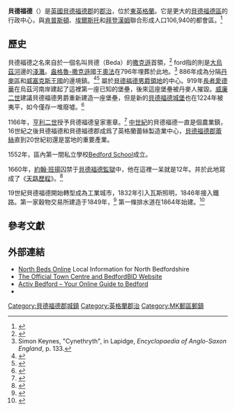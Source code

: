 {{Otheruses}}
{{NoteTA
|1=zh-tw:貝德福; zh-hant:貝德福德; zh-hk:必發; zh-mo:必發; zh-cn:贝德福德;
}}
{{Infobox UK place
|country = 英格蘭
|latitude = 52.1337
|longitude = -0.4577
|static_image = [[File:BedfordTownBridgeNightJan2007.jpg|240px]]
|static_image_caption = 夜晚的貝德福德
|official_name = Bedford
|population = 80,000
|unitary_england = [[貝德福德區|貝德福德區]]
|lieutenancy_england = [[貝德福德郡|貝德福德郡]]
|region = 東英格蘭
|constituency_westminster = [[貝德福德_(英國國會選區)|貝德福德]]
|post_town = BEDFORD
|postcode_district = MK40, MK41, MK42
|postcode_area = MK
|dial_code = 01234
|os_grid_reference = TL055495
|london_distance = 57.4m
}}

'''貝德福德'''（{{lang-en|Bedford}}）是[[英國|英國]][[貝德福德郡|貝德福德郡]]的[[郡治|郡治]]，位於[[東英格蘭|東英格蘭]]。它是更大的[[貝德福德區|貝德福德區]]的行政中心，與[[肯普斯頓|肯普斯頓]]、[[埃爾斯托|埃爾斯托]]和[[拜登漢姆|拜登漢姆]]聯合形成人口106,940的都會區。<ref name="BUA">{{cite web | url=http://www.nomisweb.co.uk/articles/747.aspx | title=2011 Census - Built-up areas | work= | publisher=[[Office_for_National_Statistics|ONS]] | accessdate=2013-08-09 | archive-date=2013-09-21 | archive-url=https://web.archive.org/web/20130921045319/http://www.nomisweb.co.uk/articles/747.aspx | dead-url=no }}</ref>

==歷史==
{{See also|貝德福德郡歷史}}

貝德福德之名來自於一個名叫貝德（Beda）的[[撒克遜|撒克遜]]首領，<ref>{{cite web | publisher=Bedford Borough Council | url=http://www.bedford.gov.uk/leisure_and_culture/local_history_and_heritage/brief_history_of_bedford.aspx | title=Brief History of Bedford | accessdate=2011-03-29 | archive-url=https://web.archive.org/web/20151208003952/http://www.bedford.gov.uk/leisure_and_culture/local_history_and_heritage/brief_history_of_bedford.aspx | archive-date=2015-12-08 | dead-url=yes }}</ref> ford指的則是[[大烏茲河|大烏茲河]]邊的[[淺灘|淺灘]]。[[盎格魯-撒克遜|盎格魯-撒克遜]]國王[[奧法_(麥西亞)|奧法]]在796年埋葬於此地。<ref name=BEASE_133>Simon Keynes, "Cynethryth", in Lapidge, ''Encyclopaedia of Anglo-Saxon England'', p. 133.</ref> 886年成為分隔[[丹麥區|丹麥區]]和[[威塞克斯王國|威塞克斯王國]]的邊境鎮。<ref>{{cite web | publisher=Bedfordshire Libraries | url=http://www.galaxy.bedfordshire.gov.uk/webingres/bedfordshire/vlib/0.digitised_resources/bedford_digitisation_timeline_early.htm | title=Bedford Timeline, Earliest Times – 1800 | accessdate=2008-02-10 | deadurl=yes | archiveurl=https://web.archive.org/web/20081201083747/http://www.galaxy.bedfordshire.gov.uk/webingres/bedfordshire/vlib/0.digitised_resources/bedford_digitisation_timeline_early.htm | archivedate=2008-12-01 }}</ref><ref>{{cite book
 | last = Whitelock
 | first = Dorothy
 | coauthors = Douglas, David C. (ed)
 | title = ''English Historical Documents c. 500–1042'' (2nd edition)
 | publisher = Routledge
 | year = 1979
 | url = http://books.google.com/books?id=EUSqIR2qaaIC&pg=PA416&dq=bedford+886+danes&sig=JmxDJNcfoi60LftEpzKr097ZxuA
 | accessdate = 2008-02-10
 | archive-date = 2016-12-23
 | archive-url = https://web.archive.org/web/20161223205054/https://books.google.com/books?id=EUSqIR2qaaIC&pg=PA416&dq=bedford+886+danes&sig=JmxDJNcfoi60LftEpzKr097ZxuA
 | dead-url = no
 }}</ref> 屬於[[貝德福德男爵領地|貝德福德男爵領地]]的中心。919年[[長者愛德華|長者愛德華]]在烏茲河南岸建起了這裡第一座已知的堡壘，後來這座堡壘被丹麥人摧毀。[[威廉二世_(英格蘭)|威廉二世]]建議貝德福德男爵重新建造一座堡壘，但是新的[[貝德福德城堡|貝德福德城堡]]也在1224年被夷平，如今僅存一堆廢墟。<ref>{{cite web | publisher=CastleUK | url=http://www.castleuk.net/castle_lists_midlands/153/bedfordcastle.htm | title=Bedford Castle | accessdate=2008-02-10 | archiveurl=https://web.archive.org/web/20080305044532/http://www.castleuk.net/castle_lists_midlands/153/bedfordcastle.htm | archivedate=2008-03-05 | deadurl=no }}</ref>

1166年，[[亨利二世_(英格蘭)|亨利二世]]授予貝德福德皇家憲章。<ref>{{cite web | publisher=Bedford Borough Council | url=http://www.bedford.gov.uk/Default.aspx/Web/BriefHistoryofBedford | title=Brief History of Bedford | accessdate=2008-02-10 | archive-date=2011-07-16 | archive-url=https://web.archive.org/web/20110716141901/http://www.bedford.gov.uk/Default.aspx/Web/BriefHistoryofBedford | dead-url=no }}</ref> [[中世紀|中世紀]]的貝德福德一直是個農業鎮，16世紀之後貝德福德和貝德福德郡成爲了英格蘭蕾絲製造業中心，[[貝德福德郡蕾絲|貝德福德郡蕾絲]]直到20世紀初還是當地的重要產業。

1552年，區內第一間私立學校[[Bedford_School|Bedford School]]成立。

1660年，[[約翰·班揚|約翰·班揚]]囚禁于[[貝德福德監獄|貝德福德監獄]]中，他在這裡一呆就是12年。并於此地寫成了《[[天路歷程|天路歷程]]》。<ref>{{cite web | publisher=The Bunyan Press | url=http://www.bunyanpress.co.uk/jbunyan.htm | title=John Bunyan (1628–1688) | accessdate=2008-02-10 | deadurl=yes | archiveurl=https://web.archive.org/web/20070726053136/http://www.bunyanpress.co.uk/jbunyan.htm | archivedate=2007-07-26 }}</ref>

19世紀貝德福德開始轉型成為工業城市，1832年引入瓦斯照明，1846年接入鐵路。第一家穀物交易所建造于1849年，<ref>{{cite web | publisher=Bedford Corn Exchange | url=http://www.bedfordcornexchange.co.uk/ | title=1849 & Friday 1 March 1850 | accessdate=2008-02-10 | archive-date=2021-05-08 | archive-url=https://web.archive.org/web/20210508222930/https://www.bedfordcornexchange.co.uk/ | dead-url=no }}</ref> 第一條排水道在1864年始建。<ref>{{cite web | publisher=Bedfordshire County Council | url=http://www.bedfordshire.gov.uk/CommunityAndLiving/ArchivesAndRecordOffice/GuidesToCollections/BedfordBoroughRecordsIntroduction.aspx | title=Bedford Borough records introduction | accessdate=2008-02-10 | deadurl=yes | archiveurl=https://web.archive.org/web/20080827174804/http://www.bedfordshire.gov.uk/CommunityAndLiving/ArchivesAndRecordOffice/GuidesToCollections/BedfordBoroughRecordsIntroduction.aspx | archivedate=2008-08-27 }}</ref>

==參考文獻==
{{Reflist|2}}

==外部連結==
{{Commons category|Bedford, Bedfordshire}}
* [https://web.archive.org/web/20121122012504/http://www.northbedsonline.com/ North Beds Online] Local Information for North Bedfordshire
*[https://web.archive.org/web/20070223064253/http://www.comearoundtobedford.co.uk/ The Official Town Centre and BedfordBID Website]
*[http://www.activbedford.com Activ Bedford  – Your Online Guide to Bedford]{{Wayback|url=http://www.activbedford.com/ |date=20110202125046 }}
*{{dmoz|/Regional/Europe/United_Kingdom/England/Bedfordshire/Bedford/}}

{{Authority control}}
[[Category:貝德福德郡城鎮|Category:貝德福德郡城鎮]]
[[Category:英格蘭郡治|Category:英格蘭郡治]]
[[Category:MK郵區郵鎮|Category:MK郵區郵鎮]]